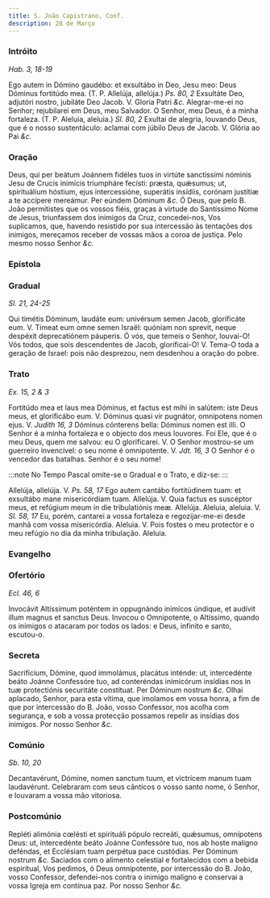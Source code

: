 ```yaml
---
title: S. João Capistrano, Conf.
description: 28 de Março
---
```


### Intróito

_Hab. 3, 18-19_

<div class="grid grid-cols-2 gap-5">
  <span class="text-justify">
    Ego autem in Dómino gaudébo: et exsultábo in Deo, Jesu meo: Deus Dóminus
    fortitúdo mea. (T. P. Allelúja, allelúja.) <em>Ps. 80, 2</em> Exsultáte Deo,
    adjutóri nostro, jubiláte Deo Jacob. V. Gloria Patri <em>&c.</em>
  </span>
  <span class="text-justify">
    Alegrar-me-ei no Senhor; rejubilarei em Deus, meu Salvador. O Senhor, meu
    Deus, é a minha fortaleza. (T. P. Aleluia, aleluia.) <em>Sl. 80, 2</em>
    Exultai de alegria, louvando Deus, que é o nosso sustentáculo: aclamai com júbilo
    Deus de Jacob. V. Glória ao Pai <em>&c.</em>
  </span>
</div>

### Oração

<div class="grid grid-cols-2 gap-5">
  <span class="text-justify">
    Deus, qui per beátum Joánnem fidéles tuos in virtúte sanctíssimi nóminis
    Jesu de Crucis inimícis triumpháre fecísti: præsta, quǽsumus; ut,
    spirituálium hóstium, ejus intercessióne, superátis insídiis, corónam
    justítiæ a te accípere mereámur. Per eúndem Dóminum <em>&c.</em>
  </span>
  <span class="text-justify">
    Ó Deus, que pelo B. João permitistes que os vossos fiéis, graças à virtude
    do Santíssimo Nome de Jesus, triunfassem dos inimigos da Cruz, concedei-nos,
    Vos suplicamos, que, havendo resistido por sua intercessão às tentações dos
    inimigos, mereçamos receber de vossas mãos a coroa de justiça. Pelo mesmo
    nosso Senhor <em>&c.</em>
  </span>
</div>

### Epístola


<LinkCard
  href="/missal/comum/4martirnaopontifice1#epístola"
  title="Mártir não Pontífice - Missa In virtúte tua"
/>

### Gradual

_Sl. 21, 24-25_

<div class="grid grid-cols-2 gap-5">
  <span class="text-justify">
    Qui timétis Dóminum, laudáte eum: univérsum semen Jacob, glorificáte eum. V.
    Timeat eum omne semen Israël: quóniam non sprevit, neque despéxit
    deprecatiónem páuperis.
  </span>
  <span class="text-justify">
    Ó vós, que temeis o Senhor, louvai-O! Vós todos, que sois descendentes de
    Jacob, glorificai-O! V. Tema-O toda a geração de Israel: pois não desprezou,
    nem desdenhou a oração do pobre.
  </span>
</div>

### Trato

_Ex. 15, 2 & 3_

<div class="grid grid-cols-2 gap-5">
  <span class="text-justify">
    Fortitúdo mea et laus mea Dóminus, et factus est mihi in salútem: iste Deus
    meus, et glorificábo eum. V. Dóminus quasi vir pugnátor, omnípotens nomen
    ejus. V. <em>Judith 16, 3</em> Dóminus cónterens bella: Dóminus nomen est
    illi.
  </span>
  <span class="text-justify">
    O Senhor é a minha fortaleza e o objecto dos meus louvores. Foi Ele, que é o
    meu Deus, quem me salvou: eu O glorificarei. V. O Senhor mostrou-se um
    guerreiro invencível: o seu nome é omnipotente. V. <em>Jdt. 16, 3</em> O
    Senhor é o vencedor das batalhas. Senhor é o seu nome!
  </span>
</div>

:::note
No Tempo Pascal omite-se o Gradual e o Trato, e diz-se:
:::

<div class="grid grid-cols-2 gap-5">

<span class="text-justify">
Allelúja, allelúja. V. <em>Ps. 58, 17</em> Ego autem cantábo fortitúdinem tuam: et exsultábo mane misericórdiam tuam. Allelúja. V. Quia factus es suscéptor meus, et refúgium meum in die tribulatiónis meæ. Allelúja.

</span>
<span class="text-justify">
Aleluia, aleluia. V. <em>Sl. 58, 17</em> Eu, porém, cantarei a vossa fortaleza e regozijar-me-ei desde manhã com vossa misericórdia. Aleluia. V. Pois fostes o meu protector e o meu refúgio no dia da minha tribulação. Aleluia.
</span>
</div>

### Evangelho

<LinkCard
  href="/missal/pentecostes/quintafeirapentecostes#evangelho"
  title="Quinta-feira de Pentecostes - Estação em S. Lourenço fora de Muros"
/>

<LinkCard
  href="/missal/pentecostes/quintafeirapentecostes#evangelho"
  title="Quinta-feira de Pentecostes - Estação em S. Lourenço fora de Muros"
/>

### Ofertório

_Ecl. 46, 6_

<div class="grid grid-cols-2 gap-5">
  <span class="text-justify">
    Invocávit Altíssimum poténtem in oppugnándo inimícos úndique, et audívit
    illum magnus et sanctus Deus.
  </span>
  <span class="text-justify">
    Invocou o Omnipotente, o Altíssimo, quando os inimigos o atacaram por todos
    os lados: e Deus, infinito e santo, escutou-o.
  </span>
</div>

### Secreta

<div class="grid grid-cols-2 gap-5">
  <span class="text-justify">
    Sacrifícium, Dómine, quod immolámus, placátus inténde: ut, intercedénte
    beáto Joánne Confessóre tuo, ad conteréndas inimicórum insídias nos in tuæ
    protectiónis securitáte constítuat. Per Dóminum nostrum <em>&c.</em>
  </span>
  <span class="text-justify">
    Olhai aplacado, Senhor, para esta vítima, que imolamos em vossa honra, a fim
    de que por intercessão do B. João, vosso Confessor, nos acolha com
    segurança, e sob a vossa protecção possamos repelir as insídias dos
    inimigos. Por nosso Senhor <em>&c.</em>
  </span>
</div>

### Comúnio

_Sb. 10, 20_

<div class="grid grid-cols-2 gap-5">
  <span class="text-justify">
    Decantavérunt, Dómine, nomen sanctum tuum, et victrícem manum tuam
    laudavérunt.
  </span>
  <span class="text-justify">
    Celebraram com seus cânticos o vosso santo nome, ó Senhor, e louvaram a
    vossa mão vitoriosa.
  </span>
</div>

### Postcomúnio

<div class="grid grid-cols-2 gap-5">
  <span class="text-justify">
    Repléti alimónia cœlésti et spirituáli pópulo recreáti, quǽsumus, omnípotens
    Deus: ut, intercedénte beáto Joánne Confessóre tuo, nos ab hoste malígno
    deféndas, et Ecclésiam tuam perpétua pace custódias. Per Dóminum nostrum
    <em>&c.</em>
  </span>
  <span class="text-justify">
    Saciados com o alimento celestial e fortalecidos com a bebida espiritual,
    Vos pedimos, ó Deus omnipotente, por intercessão do B. João, vosso
    Confessor, defendei-nos contra o inimigo maligno e conservai a vossa Igreja
    em contínua paz. Por nosso Senhor <em>&c.</em>
  </span>
</div>

